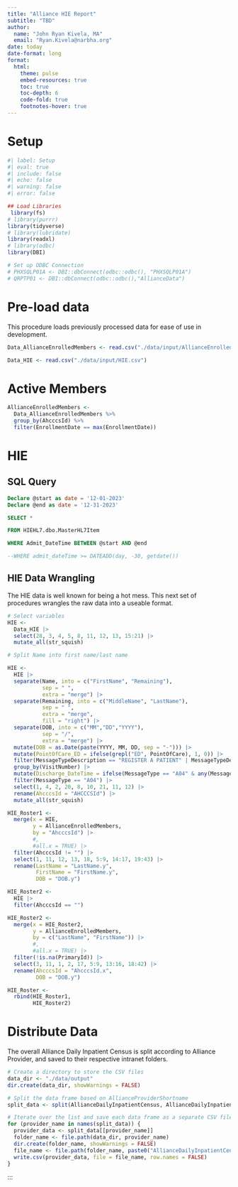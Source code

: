 ```yaml
---
title: "Alliance HIE Report"
subtitle: "TBD"
author: 
  name: "John Ryan Kivela, MA"
  email: "Ryan.Kivela@narbha.org"
date: today
date-format: long
format:
  html:
    theme: pulse
    embed-resources: true
    toc: true
    toc-depth: 6
    code-fold: true
    footnotes-hover: true
---
```


# Setup

```r
#| label: Setup
#| eval: true
#| include: false
#| echo: false
#| warning: false
#| error: false

## Load Libraries
 library(fs)
# library(purrr)
library(tidyverse)
# library(lubridate)
library(readxl)
# library(odbc)
library(DBI)

# Set up ODBC Connection
# PHXSQLP01A <- DBI::dbConnect(odbc::odbc(), "PHXSQLP01A")
# QRPTP01 <- DBI::dbConnect(odbc::odbc(),"AllianceData")


```

# Pre-load data

This procedure loads previously processed data for ease of use in development. 

```r

Data_AllianceEnrolledMembers <- read.csv("./data/input/AllianceEnrolledMembers.csv")

Data_HIE <- read.csv("./data/input/HIE.csv")

```

# Active Members
```r
AllianceEnrolledMembers <-
  Data_AllianceEnrolledMembers %>%
  group_by(AhcccsId) %>%
  filter(EnrollmentDate == max(EnrollmentDate))

```

# HIE

## SQL Query

```sql

Declare @start as date = '12-01-2023'
Declare @end as date = '12-31-2023'

SELECT * 

FROM HIEHL7.dbo.MasterHL7Item

WHERE Admit_DateTime BETWEEN @start AND @end

--WHERE admit_dateTime >= DATEADD(day, -30, getdate())

```

## HIE Data Wrangling

The HIE data is well known for being a hot mess. This next set of procedures wrangles the raw data into a useable format.

```r

# Select variables
HIE <-
  Data_HIE |> 
  select(28, 3, 4, 5, 8, 11, 12, 13, 15:21) |> 
  mutate_all(str_squish)

# Split Name into first name/last name

HIE <-
  HIE |> 
  separate(Name, into = c("FirstName", "Remaining"), 
           sep = " ", 
           extra = "merge") |> 
  separate(Remaining, into = c("MiddleName", "LastName"), 
           sep = " ", 
           extra = "merge", 
           fill = "right") |> 
  separate(DOB, into = c("MM","DD","YYYY"),
           sep = "/",
           extra = "merge") |> 
  mutate(DOB = as.Date(paste(YYYY, MM, DD, sep = "-"))) |> 
  mutate(PointOfCare_ED = ifelse(grepl("ED", PointOfCare), 1, 0)) |> 
  filter(MessageTypeDescription == "REGISTER A PATIENT" | MessageTypeDescription == "DISCHARGE/END VISIT") |> 
  group_by(VisitNumber) |>
  mutate(Discharge_DateTime = ifelse(MessageType == "A04" & any(MessageType == "A03"), max(Discharge_DateTime[MessageType == "A03"]), Discharge_DateTime)) |> 
  filter(MessageType == "A04") |> 
  select(1, 4, 2, 20, 8, 10, 21, 11, 12) |> 
  rename(AhcccsId = "AHCCCSId") |> 
  mutate_all(str_squish)

HIE_Roster1 <-
  merge(x = HIE,
        y = AllianceEnrolledMembers,
        by = "AhcccsId") |> 
        #,
        #all.x = TRUE) |> 
  filter(AhcccsId != "") |> 
  select(1, 11, 12, 13, 18, 5:9, 14:17, 19:43) |> 
  rename(LastName = "LastName.y",
         FirstName = "FirstName.y",
         DOB = "DOB.y")

HIE_Roster2 <-
  HIE |> 
  filter(AhcccsId == "")

HIE_Roster2 <-
  merge(x = HIE_Roster2,
        y = AllianceEnrolledMembers,
        by = c("LastName", "FirstName")) |> 
        #,
        #all.x = TRUE) |> 
  filter(!is.na(PrimaryId)) |> 
  select(3, 11, 1, 2, 17, 5:9, 13:16, 18:42) |> 
  rename(AhcccsId = "AhcccsId.x",
         DOB = "DOB.y")

HIE_Roster <-
  rbind(HIE_Roster1, 
        HIE_Roster2)

```

# Distribute Data

The overall Alliance Daily Inpatient Census is split according to Alliance Provider, and saved to their respective intranet folders.

```r
# Create a directory to store the CSV files
data_dir <- "./data/output"
dir.create(data_dir, showWarnings = FALSE)

# Split the data frame based on AllianceProviderShortname
split_data <- split(AllianceDailyInpatientCensus, AllianceDailyInpatientCensus$BHHShortName)

# Iterate over the list and save each data frame as a separate CSV file in the corresponding folder
for (provider_name in names(split_data)) {
  provider_data <- split_data[[provider_name]]
  folder_name <- file.path(data_dir, provider_name)
  dir.create(folder_name, showWarnings = FALSE)
  file_name <- file.path(folder_name, paste0("AllianceDailyInpatientCensus_", provider_name, ".csv"))
  write.csv(provider_data, file = file_name, row.names = FALSE)
}
```

:::











